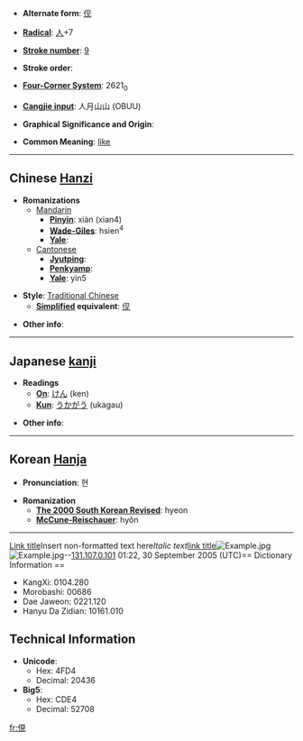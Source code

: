 * '''Alternate form''': [[伣]]

* '''[[Wiktionary:Chinese radical index| Radical]]''': [[Wiktionary:Chinese radical index 人|人]]+7

* '''[[Wiktionary:Chinese total strokes index|Stroke number]]''': [[Wiktionary:Chinese total strokes index 9|9]]

* '''Stroke order''': 

* '''[[Wiktionary:Chinese four corner index|Four-Corner System]]''': 2621<sub>0</sub>

* '''[[Wiktionary:Chinese Cangjie index|Cangjie input]]''': 人月山山 (OBUU)

* '''Graphical Significance and Origin''': 

* '''Common Meaning''': [[like]]

----

== Chinese [[Hanzi]] ==

* '''Romanizations'''
** [[Mandarin]]
*** '''[[Pinyin]]''': xiàn (xian4)
*** '''[[Wade-Giles]]''': hsien<sup>4</sup>
*** '''[[Yale]]''': 
**[[Cantonese]]
***'''[[Jyutping]]''':
***'''[[Penkyamp]]''': 
***'''[[Yale]]''': yin5

* '''Style''': [[Traditional Chinese]] 
** '''[[Simplified Chinese|Simplified]] equivalent''': [[伣]]

* '''Other info''': 

----

== Japanese [[kanji]] ==

* '''Readings'''
** '''[[On]]''': [[けん]] (ken)
** '''[[Kun]]''': [[うかがう]] (ukagau)

* '''Other info''':  

----

== Korean [[Hanja]] ==

* '''Pronunciation''': 현

* '''Romanization'''
** '''[[The 2000 South Korean Revised Romanization|The 2000 South Korean Revised]]''': hyeon
** '''[[McCune-Reischauer]]''': hyŏn

----

[[Link title]]<nowiki>Insert non-formatted text here</nowiki>''Italic text''[http://www.example.com link title][[Image:Example.jpg]][[Image:Example.jpg]]--[[User:131.107.0.101|131.107.0.101]] 01:22, 30 September 2005 (UTC)== Dictionary Information ==

* KangXi: 0104.280
* Morobashi: 00686
* Dae Jaweon: 0221.120
* Hanyu Da Zidian: 10161.010

== Technical Information ==

* '''Unicode''':
** Hex: 4FD4
** Decimal: 20436
* '''Big5''':
** Hex: CDE4
** Decimal: 52708

[[fr:俔]]